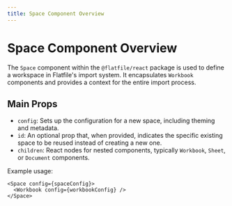 ```yaml
---
title: Space Component Overview
---
```


# Space Component Overview

The `Space` component within the `@flatfile/react` package is used to define a
workspace in Flatfile's import system. It encapsulates `Workbook` components and
provides a context for the entire import process.

## Main Props

- `config`: Sets up the configuration for a new space, including theming and
  metadata.
- `id`: An optional prop that, when provided, indicates the specific existing
  space to be reused instead of creating a new one.
- `children`: React nodes for nested components, typically `Workbook`, `Sheet`,
  or `Document` components.

Example usage:

```tsx
<Space config={spaceConfig}>
  <Workbook config={workbookConfig} />
</Space>
```
